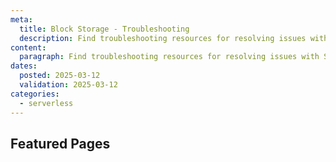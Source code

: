 ```yaml
---
meta:
  title: Block Storage - Troubleshooting
  description: Find troubleshooting resources for resolving issues with Scaleway Block Storage.
content:
  paragraph: Find troubleshooting resources for resolving issues with Scaleway Block Storage. 
dates:
  posted: 2025-03-12
  validation: 2025-03-12
categories:
  - serverless
---
```

<ProductHeader
  productName="Block Storage troubleshooting"
  productLogo="blockStorage"
  description="Find resources for resolving issues with Scaleway Block Storage"
/>
## Featured Pages
<Grid>
    <DefaultCard 
      title="Block Storage FAQ"
      description="General info on Block Storage."
      url="/faq/block-storage/"
      label="See more"
    />
    <DefaultCard 
      title="Different Block Storage volume types"
      description="Learn about different types of blocks."
      url="/block-storage/reference-content/differences-between-5kiops-volumes/"
      label="See more"
    />
    <DefaultCard 
      title="Migrating from Instances API to Block Storage API"
      description="Advantages of migration."
      url="/#"
      label="See more"
    />
</Grid>
